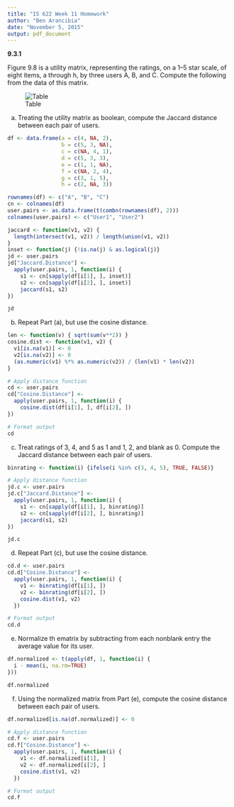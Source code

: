 ```yaml
---
title: "IS 622 Week 11 Homework"
author: "Ben Arancibia"
date: "November 5, 2015"
output: pdf_document
---
```


__9.3.1__

Figure 9.8 is a utility matrix, representing the ratings, on a 1–5 star scale, of eight items, a through h, by three users A, B, and C. Compute the following from the data of this matrix.

![Table](/home/bcarancibia/CUNY_IS_622/week11/98.png)


(a) Treating the utility matrix as boolean, compute the Jaccard distance between each pair of users.

```r
df <- data.frame(a = c(4, NA, 2),
                 b = c(5, 3, NA),
                 c = c(NA, 4, 1),
                 d = c(5, 3, 3),
                 e = c(1, 1, NA),
                 f = c(NA, 2, 4),
                 g = c(3, 1, 5),
                 h = c(2, NA, 3))

rownames(df) <- c("A", "B", "C")
cn <- colnames(df)
user.pairs <- as.data.frame(t(combn(rownames(df), 2)))
colnames(user.pairs) <- c("User1", "User2")

jaccard <- function(v1, v2) {
  length(intersect(v1, v2)) / length(union(v1, v2))
}
inset <- function(j) {!is.na(j) & as.logical(j)}
jd <- user.pairs
jd["Jaccard.Distance"] <- 
  apply(user.pairs, 1, function(i) {
    s1 <- cn[sapply(df[i[1], ], inset)]
    s2 <- cn[sapply(df[i[2], ], inset)] 
    jaccard(s1, s2)
})

jd

```

(b) Repeat Part (a), but use the cosine distance.

```r
len <- function(v) { sqrt(sum(v**2)) }
cosine.dist <- function(v1, v2) {
  v1[is.na(v1)] <- 0
  v2[is.na(v2)] <- 0
  (as.numeric(v1) %*% as.numeric(v2)) / (len(v1) * len(v2))
}

# Apply distance function
cd <- user.pairs
cd["Cosine.Distance"] <- 
  apply(user.pairs, 1, function(i) {
    cosine.dist(df[i[1], ], df[i[2], ])
})

# Format output
cd

```

(c) Treat ratings of 3, 4, and 5 as 1 and 1, 2, and blank as 0. Compute the Jaccard distance between each pair of users.

```r
binrating <- function(i) {ifelse(i %in% c(3, 4, 5), TRUE, FALSE)}

# Apply distance function
jd.c <- user.pairs
jd.c["Jaccard.Distance"] <- 
  apply(user.pairs, 1, function(i) {
    s1 <- cn[sapply(df[i[1], ], binrating)]
    s2 <- cn[sapply(df[i[2], ], binrating)] 
    jaccard(s1, s2)
})

jd.c

```

(d) Repeat Part (c), but use the cosine distance.

```r
cd.d <- user.pairs
cd.d["Cosine.Distance"] <-
  apply(user.pairs, 1, function(i) {
    v1 <- binrating(df[i[1], ])
    v2 <- binrating(df[i[2], ])
    cosine.dist(v1, v2)
  })

# Format output
cd.d

```

(e) Normalize th ematrix by subtracting from each nonblank entry the average value for its user.

```r
df.normalized <- t(apply(df, 1, function(i) {
  i - mean(i, na.rm=TRUE)
}))

df.normalized
```
(f) Using the normalized matrix from Part (e), compute the cosine distance between each pair of users.


```r
df.normalized[is.na(df.normalized)] <- 0

# Apply distance function
cd.f <- user.pairs
cd.f["Cosine.Distance"] <-
  apply(user.pairs, 1, function(i) {
    v1 <- df.normalized[i[1], ]
    v2 <- df.normalized[i[2], ]
    cosine.dist(v1, v2)
  })

# Format output
cd.f

```
